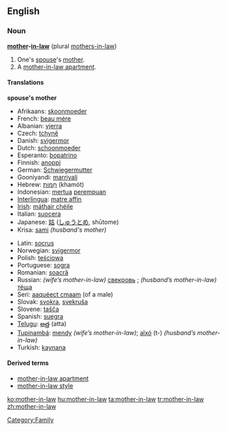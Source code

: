 ==English==

===Noun===
'''[[mother]]-[[in-law]]''' (plural [[mothers-in-law]])

# One's [[spouse]]'s [[mother]].
# A [[mother-in-law apartment]].

====Translations====
'''spouse's mother'''
{{top}}
*Afrikaans: [[skoonmoeder]]
*French: [[beau mére]] {{f}}
*Albanian: [[vjerra]] {{f}}
*Czech: [[tchyně]] {{f}}
*Danish: [[svigermor]]
*Dutch: [[schoonmoeder]] {{f}}
*Esperanto: [[bopatrino]] {{f}} 
*Finnish: [[anoppi]]
*German: [[Schwiegermutter]] {{f}}
*Gooniyandi: [[marriyali]]
*Hebrew: [[חמות|חָמוֹת]] (khamót) {{f}} 
*Indonesian: [[mertua]] [[perempuan]]
*[[Interlingua]]: [[matre affin]] 
*[[Irish]]: [[máthair chéile]]
*Italian: [[suocera]] {{f}} 
*Japanese: [[姑]] ([[しゅうとめ]], shūtome)
*Krisa: [[sami]] ''(husband's mother)''
{{mid}}
*Latin: [[socrus]] {{f}}
*Norwegian: [[svigermor]] {{f}}
*Polish: [[teściowa]] {{f}}
*Portuguese: [[sogra]] {{f}}
*Romanian: [[soacră]] {{f}}
*Russian: ''(wife’s mother-in-law)'' [[свекровь]] {{f}}; ''(husband’s mother-in-law)'' [[тёща]] {{f}}
*Seri: [[aaquéect cmaam]] (of a male)
*Slovak: [[svokra]], [[svekruša]] {{f}}
*Slovene: [[tašča]] {{f}}
*Spanish: [[suegra]] {{f}}
*[[Telugu]]: [[అత్త]] (atta)
*[[Tupinambá]]: [[mendy]] ''(wife’s mother-in-law)''; [[aîxó]] (t-) ''(husband’s mother-in-law)''
*Turkish: [[kaynana]]
{{bottom}}

====Derived terms====
*[[mother-in-law apartment]]
*[[mother-in-law style]]

[[Category:Family]]

[[ko:mother-in-law]]
[[hu:mother-in-law]]
[[ta:mother-in-law]]
[[tr:mother-in-law]]
[[zh:mother-in-law]]